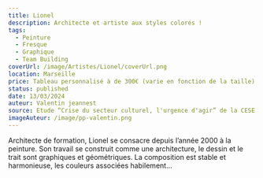 ```yaml
---
title: Lionel
description: Architecte et artiste aux styles colorés !
tags:
  - Peinture
  - Fresque
  - Graphique
  - Team Building
coverUrl: /image/Artistes/Lionel/coverUrl.png
location: Marseille
price: Tableau personnalisé à de 300€ (varie en fonction de la taille)
status: published
date: 13/03/2024
auteur: Valentin jeannest
source: Etude “Crise du secteur culturel, l'urgence d'agir” de la CESE
imageAuteur: /image/pp-valentin.png
---
```


Architecte de formation, Lionel se consacre depuis l’année 2000 à la peinture. Son travail se construit comme une architecture, le dessin et le trait sont graphiques et géométriques. La composition est stable et harmonieuse, les couleurs associées habilement...
